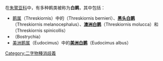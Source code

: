 在[[朱鹭亚科|朱鹭亚科]]中，有多种鹮类被称为'''白鹮'''，其中包括：
* [[鹮属|鹮属]]（Threskiornis）中的'''{{link-en|马岛白鹮|Malagasy sacred ibis}}'''（Threskiornis bernieri）、'''[[黑头白鹮|黑头白鹮]]'''（Threskiornis melanocephalus）、'''[[澳洲白鹮|澳洲白鹮]]'''（Threskiornis molucca）和'''{{link-en|蓑颈白鹮|Straw-necked ibis}}'''（Threskiornis spinicollis）
* '''{{link-en|白鹮属|Bostrychia}}'''（Bostrychia）
* [[美洲鹮属|美洲鹮属]]（Eudocimus）中的'''[[美洲白鹮|美洲白鹮]]'''（Eudocimus albus）

[[Category:二字物種消歧義|Category:二字物種消歧義]]